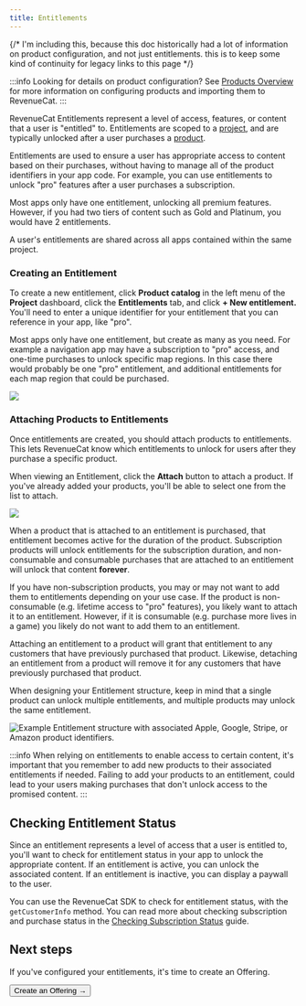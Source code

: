 ```yaml
---
title: Entitlements
---
```


{/* I'm including this, because this doc historically had a lot of information on product configuration, and not just entitlements. this is to keep some kind of continuity for legacy links to this page */}

:::info Looking for details on product configuration?
See [Products Overview](/offerings/products-overview) for more information on configuring products and importing them to RevenueCat.
:::

RevenueCat Entitlements represent a level of access, features, or content that a user is "entitled" to. Entitlements are scoped to a [project](/projects/overview), and are typically unlocked after a user purchases a [product](/offerings/products-overview).

Entitlements are used to ensure a user has appropriate access to content based on their purchases, without having to manage all of the product identifiers in your app code. For example, you can use entitlements to unlock "pro" features after a user purchases a subscription.

Most apps only have one entitlement, unlocking all premium features. However, if you had two tiers of content such as Gold and Platinum, you would have 2 entitlements.

A user's entitlements are shared across all apps contained within the same project.

### Creating an Entitlement

To create a new entitlement, click **Product catalog** in the left menu of the **Project** dashboard, click the **Entitlements** tab, and click **+ New entitlement.** You'll need to enter a unique identifier for your entitlement that you can reference in your app, like "pro".

Most apps only have one entitlement, but create as many as you need. For example a navigation app may have a subscription to "pro" access, and one-time purchases to unlock specific map regions. In this case there would probably be one "pro" entitlement, and additional entitlements for each map region that could be purchased.

![](/docs_images/offerings/entitlements.png)

### Attaching Products to Entitlements

Once entitlements are created, you should attach products to entitlements. This lets RevenueCat know which entitlements to unlock for users after they purchase a specific product.

When viewing an Entitlement, click the **Attach** button to attach a product. If you've already added your products, you'll be able to select one from the list to attach.

![](/docs_images/offerings/entitlements-attach-product.png)

When a product that is attached to an entitlement is purchased, that entitlement becomes active for the duration of the product. Subscription products will unlock entitlements for the subscription duration, and non-consumable and consumable purchases that are attached to an entitlement will unlock that content **forever**.

If you have non-subscription products, you may or may not want to add them to entitlements depending on your use case. If the product is non-consumable (e.g. lifetime access to "pro" features), you likely want to attach it to an entitlement. However, if it is consumable (e.g. purchase more lives in a game) you likely do not want to add them to an entitlement.

Attaching an entitlement to a product will grant that entitlement to any customers that have previously purchased that product. Likewise, detaching an entitlement from a product will remove it for any customers that have previously purchased that product.

When designing your Entitlement structure, keep in mind that a single product can unlock multiple entitlements, and multiple products may unlock the same entitlement.

![Example Entitlement structure with associated Apple, Google, Stripe, or Amazon product identifiers.](/images/5bb6bc2-Screen_Shot_2020-07-01_at_6.14.38_PM_09c0e0bae337c2735b544bf285d73dc2.png "Screen Shot 2020-07-01 at 6.14.38 PM.png")

:::info
When relying on entitlements to enable access to certain content, it's important that you remember to add new products to their associated entitlements if needed. Failing to add your products to an entitlement, could lead to your users making purchases that don't unlock access to the promised content.
:::

## Checking Entitlement Status

Since an entitlement represents a level of access that a user is entitled to, you'll want to check for entitlement status in your app to unlock the appropriate content. If an entitlement is active, you can unlock the associated content. If an entitlement is inactive, you can display a paywall to the user.

You can use the RevenueCat SDK to check for entitlement status, with the `getCustomerInfo` method. You can read more about checking subscription and purchase status in the [Checking Subscription Status](/customers/customer-info) guide.

## Next steps

If you've configured your entitlements, it's time to create an Offering.

<Button href="/docs/offerings/overview">Create an Offering →</Button>

